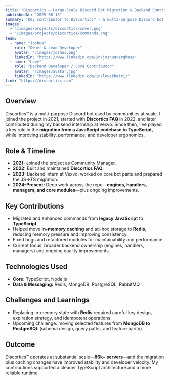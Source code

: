 ```yaml
---
title: "Discortics — Large-Scale Discord Bot Migration & Backend Contributions"
publishedAt: "2025-08-15"
summary: "Key contributor to Discortics™ - a multi-purpose Discord bot in 86k+ servers - focusing on JS to TS migration, module revamps, and Redis-backed caching."
images:
  - "/images/projects/discortics/cover.png"
  - "/images/projects/discortics/commands.png"
team:
  - name: "Joshua"
    role: "Owner & Lead Developer"
    avatar: "/images/joshua.png"
    linkedIn: "https://www.linkedin.com/in/joshuavarghese"
  - name: "Love"
    role: "Backend Developer / Core Contributor"
    avatar: "/images/avatar.jpg"
    linkedIn: "https://www.linkedin.com/in/lovekhatri/"
link: "https://discortics.com"
---
```


## Overview

Discortics™ is a multi-purpose Discord bot used by communities at scale. I joined the project in 2021, started with **Discortics FAQ** in 2022, and later contributed during my backend internship at Vexvo. Since then, I’ve played a key role in the **migration from a JavaScript codebase to TypeScript**, while improving stability, performance, and developer ergonomics.

## Role & Timeline

- **2021:** Joined the project as Community Manager.
- **2022:** Built and maintained **Discortics FAQ**.
- **2023:** Backend intern at Vexvo; worked on core bot parts and prepared the JS→TS migration.
- **2024–Present:** Deep work across the repo—**engines, handlers, managers, and core modules**—plus ongoing improvements.

## Key Contributions

- Migrated and enhanced commands from **legacy JavaScript** to **TypeScript**.
- Helped move **in-memory caching** and ad-hoc storage to **Redis**, reducing memory pressure and improving consistency.
- Fixed bugs and refactored modules for maintainability and performance.
- Current focus: broader backend ownership (engines, handlers, managers) and ongoing quality improvements.

## Technologies Used

- **Core:** TypeScript, Node.js
- **Data & Messaging:** Redis, MongoDB, PostgreSQL, RabbitMQ

## Challenges and Learnings

- Replacing in-memory state with **Redis** required careful key design, expiration strategy, and idempotent operations.
- Upcoming challenge: moving selected features from **MongoDB to PostgreSQL** (schema design, query paths, and feature parity).

## Outcome

Discortics™ operates at substantial scale—**86k+ servers**—and the migration plus caching changes have improved stability and developer velocity. My contributions supported a cleaner TypeScript architecture and a more reliable runtime.
